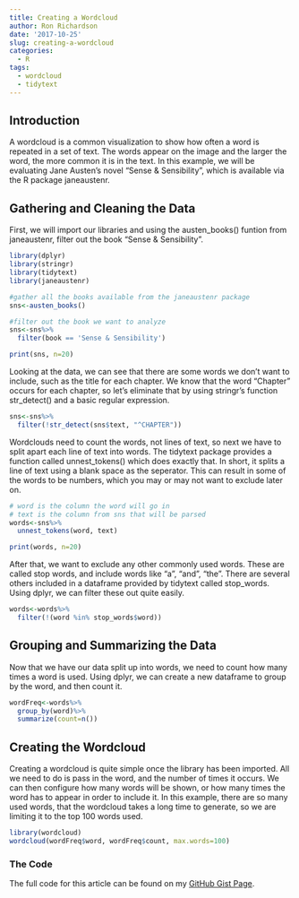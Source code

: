```yaml
---
title: Creating a Wordcloud
author: Ron Richardson
date: '2017-10-25'
slug: creating-a-wordcloud
categories:
  - R
tags:
  - wordcloud
  - tidytext
---
```


## Introduction

A wordcloud is a common visualization to show how often a word is repeated in a set of text. The words appear on the image and the larger the word, the more common it is in the text. In this example, we will be evaluating Jane Austen's novel "Sense & Sensibility", which is available via the R package janeaustenr.

## Gathering and Cleaning the Data

First, we will import our libraries and using the austen_books() funtion from janeaustenr, filter out the book "Sense & Sensibility".

```r
library(dplyr)
library(stringr)
library(tidytext)
library(janeaustenr)

#gather all the books available from the janeaustenr package
sns<-austen_books()

#filter out the book we want to analyze
sns<-sns%>%
  filter(book == 'Sense & Sensibility')

print(sns, n=20)
```

Looking at the data, we can see that there are some words we don't want to include, such as the title for each chapter.  We know that the word "Chapter" occurs for each chapter, so let's eliminate that by using stringr's function str_detect() and a basic regular expression.

```r
sns<-sns%>%
  filter(!str_detect(sns$text, "^CHAPTER"))
```

Wordclouds need to count the words, not lines of text, so next we have to split apart each line of text into words. The tidytext package provides a function called unnest_tokens() which does exactly that. In short, it splits a line of text using a blank space as the seperator. This can result in some of the words to be numbers, which you may or may not want to exclude later on.

```r
# word is the column the word will go in
# text is the column from sns that will be parsed
words<-sns%>%
  unnest_tokens(word, text)

print(words, n=20)
```

After that, we want to exclude any other commonly used words. These are called stop words, and include words like "a", "and", "the".  There are several others included in a dataframe provided by tidytext called stop_words.  Using dplyr, we can filter these out quite easily.

```r
words<-words%>%
  filter(!(word %in% stop_words$word))
```

## Grouping and Summarizing the Data

Now that we have our data split up into words, we need to count how many times a word is used. Using dplyr, we can create a new dataframe to group by the word, and then count it.

```r
wordFreq<-words%>%
  group_by(word)%>%
  summarize(count=n())
```

## Creating the Wordcloud

Creating a wordcloud is quite simple once the library has been imported. All we need to do is pass in the word, and the number of times it occurs.  We can then configure how many words will be shown, or how many times the word has to appear in order to include it.  In this example, there are so many used words, that the wordcloud takes a long time to generate, so we are limiting it to the top 100 words used.

```r
library(wordcloud)
wordcloud(wordFreq$word, wordFreq$count, max.words=100)
```



### The Code

The full code for this article can be found on my [GitHub Gist Page](https://gist.github.com/rer145/3190043d3fa34c94f8e9be4a4d49bce3).